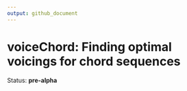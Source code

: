 ```yaml
---
output: github_document
---
```


# voiceChord: Finding optimal voicings for chord sequences

Status: **pre-alpha**
